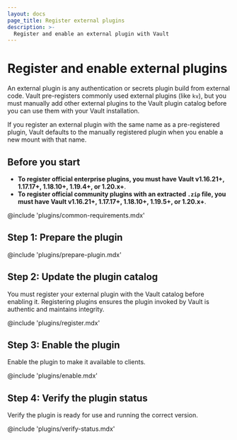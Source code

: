 ```yaml
---
layout: docs
page_title: Register external plugins
description: >-
  Register and enable an external plugin with Vault
---
```


# Register and enable external plugins

An external plugin is any authentication or secrets plugin build from external
code. Vault pre-registers commonly used external plugins (like `kv`), but you
must manually add other external plugins to the Vault plugin catalog before you
can use them with your Vault installation.

If you register an external plugin with the same name as a pre-registered plugin,
Vault defaults to the manually registered plugin when you enable a new mount
with that name.



## Before you start

- **To register official enterprise plugins, you must have Vault v1.16.21+, 1.17.17+,
  1.18.10+, 1.19.4+, or 1.20.x+**. 
- **To register official community plugins with an extracted `.zip` file, you must have
  Vault v1.16.21+, 1.17.17+, 1.18.10+, 1.19.5+, or 1.20.x+**.

@include 'plugins/common-requirements.mdx'


## Step 1: Prepare the plugin

@include 'plugins/prepare-plugin.mdx'


## Step 2: Update the plugin catalog

You must register your external plugin with the Vault catalog before enabling
it. Registering plugins ensures the plugin invoked by Vault is authentic and
maintains integrity.

@include 'plugins/register.mdx'


## Step 3: Enable the plugin

Enable the plugin to make it available to clients.

@include 'plugins/enable.mdx'


## Step 4: Verify the plugin status

Verify the plugin is ready for use and running the correct version.

@include 'plugins/verify-status.mdx'
